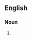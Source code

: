 {{also|rat traps}}

==English==

===Noun===
{{head|en|noun plural form}}

# {{plural of|rattrap|lang=en}}